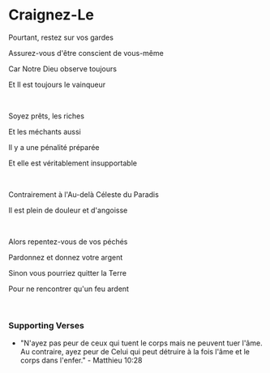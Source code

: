 # Craignez-Le

Pourtant, restez sur vos gardes

Assurez-vous d'être conscient de vous-même

Car Notre Dieu observe toujours

Et Il est toujours le vainqueur

<br />

Soyez prêts, les riches

Et les méchants aussi

Il y a une pénalité préparée

Et elle est véritablement insupportable

<br />

Contrairement à l'Au-delà Céleste du Paradis

Il est plein de douleur et d'angoisse

<br />

Alors repentez-vous de vos péchés

Pardonnez et donnez votre argent

Sinon vous pourriez quitter la Terre

Pour ne rencontrer qu'un feu ardent

<br />

### Supporting Verses

- "N'ayez pas peur de ceux qui tuent le corps mais ne peuvent tuer l'âme. Au contraire, ayez peur de Celui qui peut détruire à la fois l'âme et le corps dans l'enfer." - Matthieu 10:28